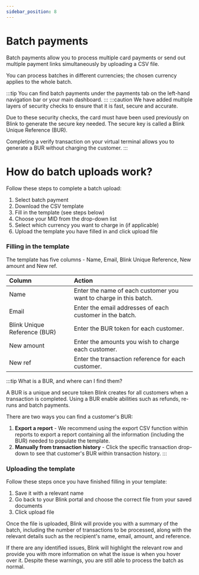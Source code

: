 ```yaml
---
sidebar_position: 8
---
```

# Batch payments

Batch payments allow you to process multiple card payments or send out multiple payment links simultaneously by uploading a CSV file.

You can process batches in different currencies; the chosen currency applies to the whole batch.

:::tip 
 You can find batch payments under the payments tab on the left-hand navigation bar or your main dashboard.
:::
:::caution 
 We have added multiple layers of security checks to ensure that it is fast, secure and accurate. 
 
 Due to these security checks, the card must have been used previously on Blink to generate the secure key needed. The secure key is called a Blink Unique Reference (BUR).
 
 Completing a verify transaction on your virtual terminal allows you to generate a BUR without charging the customer.
:::

# How do batch uploads work?

Follow these steps to complete a batch upload:

1. Select batch payment
2. Download the CSV template 
3. Fill in the template (see steps below)
4. Choose your MID from the drop-down list
5. Select which currency you want to charge in (if applicable)
6. Upload the template you have filled in and click upload file

### Filling in the template

The template has five columns - Name, Email, Blink Unique Reference, New amount and New ref.

| Column                       | Action                                                            |
| :--------------------------- | :---------------------------------------------------------------- |
| Name                         | Enter the name of each customer you want to charge in this batch. |
| Email                        | Enter the email addresses of each customer in the batch.          |
| Blink Unique Reference (BUR) | Enter the BUR token for each customer.                            |
| New amount                   | Enter the amounts you wish to charge each customer.               |
| New ref                      | Enter the transaction reference for each customer.                |

:::tip
  What is a BUR, and where can I find them?
 
 A BUR is a unique and secure token Blink creates for all customers when a  transaction is completed. Using a BUR enable abilities such as refunds, re-runs and batch payments.
 
 There are two ways you can find a customer's BUR:
 
 1. **Export a report** - We recommend using the export CSV function within reports to export a report containing all the information (including the BUR) needed to populate the template. 
 2. **Manually from transaction history** - Click the specific transaction drop-down to see that customer's BUR within transaction history.
:::

### Uploading the template

Follow these steps once you have finished filling in your template:

1. Save it with a relevant name
2. Go back to your Blink portal and choose the correct file from your saved documents
3. Click upload file

Once the file is uploaded, Blink will provide you with a summary of the batch, including the number of transactions to be processed, along with the relevant details such as the recipient's name, email, amount, and reference.

If there are any identified issues, Blink will highlight the relevant row and provide you with more information on what the issue is when you hover over it. Despite these warnings, you are still able to process the batch as normal.
